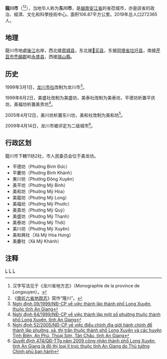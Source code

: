 {{Infobox Settlement
|name                   = 龙川市
|settlement_type        = 省辖市
|official_name          = 
|other_name             = 东川、隆川
|native_name            = {{lang|vi|Thành phố Long Xuyên}}
|nickname               = 
|motto                  = 
|image_skyline          =  Hai BaTrung.jpg
|imagesize              = 
|image_caption          = 
|image_flag             = 
|flag_size              = 
|image_seal             = 
|seal_size              = 
|image_shield           = 
|shield_size            = 
|image_blank_emblem     = 
|blank_emblem_size      = 
|image_map              = {{Infobox mapframe|frame-width=250|zoom=10}}
|mapsize                = 
|map_caption            = 
|image_map1             = 
|mapsize1               = 
|map_caption1           = 
|pushpin_map            = Vietnam
|pushpin_label_position = bottom
|pushpin_map_caption    = 
|pushpin_map1           = 
|pushpin_label_position1= 
|pushpin_map_caption1   = 
|subdivision_type       = 国家
|subdivision_name       = {{flag|Vietnam}}
|subdivision_type1      = [[越南行政区划|省]]
|subdivision_name1      = [[安江省|安江省]]
|subdivision_type2      = 行政区划
|subdivision_name2      = 11坊2社
|subdivision_type3      = 
|subdivision_name3      = 
|seat_type              = 
|seat                   = 
|government_type        = 
|leader_title           = 
|leader_name            = 
|leader_title1          = 
|leader_name1           = 
|established_title      = 
|established_date       = 
|area_magnitude         = 
|unit_pref              = 
|area_footnotes         = 
|area_total_km2         = 106.87
|area_land_km2          = 
|area_water_km2         = 
|area_water_percent     = 
|area_urban_km2         = 
|area_metro_km2         = 
|population_as_of       = 2019年
|population_footnotes   = 
|population_note        = 
|population_total       = 272365
|population_density_km2 = auto
|population_metro             = 
|population_density_metro_km2 = 
|population_urban             = 
|population_density_urban_km2 = 
|timezone               = [[越南标准时间|越南标准时间]]
|utc_offset             = +7
|elevation_footnotes    = 
|elevation_m            = 
|coor_type              = 
|coordinates            = 
|postal_code_type       = 
|postal_code            = 
|area_code              = 
|website                = [http://longxuyen.angiang.gov.vn/wps/portal/ 龙川市电子信息门户网站]
|footnotes              = 
}}
'''龍川市'''（{{vie|v=Thành phố Long Xuyên|hn=城庯龍川}}<ref>汉字写法见于《龙川省地方志》（Monographie de la province de Longxuyen）。</ref><ref>《[[南圻六省地舆志|南圻六省地舆志]]》寫作“隆川”。</ref>），当地华人称为'''东川市'''，是[[越南|越南]][[安江省|安江省]]的省莅城市，亦是該省的政治、經濟、文化和科學技術中心。面积106.87平方公里。2019年总人口272365人。

==地理==
龍川市地處[[後江|後江]]右岸，西北接[[周城县_(安江省)|周城县]]，东北接[[𢄂买县_(安江省)|𢄂买县]]，东接[[同塔省|同塔省]][[垃圩县|垃圩县]]，南接[[芹苴市|芹苴市]][[禿衂郡|禿衂郡]]和[[永盛县_(芹苴市)|永盛县]]，西接[[瑞山縣|瑞山縣]]。

==历史==
1999年3月1日，[[龙川市社|龙川市社]]改制为龙川市<ref>[https://thuvienphapluat.vn/van-ban/Bat-dong-san/Nghi-dinh-09-1999-ND-CP-thanh-lap-thanh-pho-Long-Xuyen-thuoc-tinh-An-Giang-45089.aspx Nghị định 09/1999/NĐ-CP về việc thành lập thành phố Long Xuyên, thuộc tỉnh An Giang]</ref>。

1999年8月2日，美盛社改制为美盛坊，美泰社改制为美泰坊，平德坊析置平庆坊，美福坊析置美贵坊<ref>[https://thuvienphapluat.vn/van-ban/Bat-dong-san/Nghi-dinh-64-1999-ND-CP-thanh-lap-phuong-thuoc-thanh-pho-Long-Xuyen-tinh-An-Giang-45519.aspx Nghị định 64/1999/NĐ-CP về việc thành lập một số phường thuộc thành phố Long Xuyên, tỉnh An Giang]</ref>。

2005年4月12日，美川坊析置东川坊，美和社改制为美和坊<ref>[https://thuvienphapluat.vn/van-ban/Bo-may-hanh-chinh/Nghi-dinh-52-2005-ND-CP-dieu-chinh-dia-gioi-thanh-lap-phuong-xa-thi-tran-thuoc-TP-Long-Xuyen-huyen-Tinh-Bien-An-Phu-Thoai-Son-Tan-Chau-Ang-Giang-53021.aspx Nghị định 52/2005/NĐ-CP về việc điều chỉnh địa giới hành chính để thành lập phường, xã, thị trấn thuộc thành phố Long Xuyên và các huyện Tịnh Biên, An Phú, Thoại Sơn, Tân Châu, tỉnh An Giang]</ref>。

2009年4月14日，龙川市被评定为二级城市<ref>[https://thuvienphapluat.vn/van-ban/Bo-may-hanh-chinh/Quyet-dinh-474-QD-TTg-cong-nhan-thanh-pho-Long-Xuyen-tinh-An-Giang-la-do-thi-loai-II-thuoc-tinh-An-Giang-87224.aspx Quyết định 474/QĐ-TTg năm 2009 công nhận thành phố Long Xuyên, tỉnh An Giang là đô thị loại II trực thuộc tỉnh An Giang do Thủ tướng Chính phủ ban hành]</ref>。

==行政区划==
龍川市下轄11坊2社，市人民委员会位于美龙坊。
*平德坊（Phường Bình Đức）
*平慶坊（Phường Bình Khánh）
*東川坊（Phường Đông Xuyên）
*美平坊（Phường Mỹ Bình）
*美和坊（Phường Mỹ Hòa）
*美龍坊（Phường Mỹ Long）
*美福坊（Phường Mỹ Phước）
*美貴坊（Phường Mỹ Quý）
*美盛坊（Phường Mỹ Thạnh）
*美泰坊（Phường Mỹ Thới）
*美川坊（Phường Mỹ Xuyên）
*美和興社（Xã Mỹ Hòa Hưng）
*美慶社（Xã Mỹ Khánh）

==注释==
{{reflist}}

{{安江省行政区划}}
{{越南九龙江三角洲之县市镇区域划分}}

[[Category:越南城市|L]]
[[Category:安江省|L]]
[[Category:越南省莅城市|L]]
